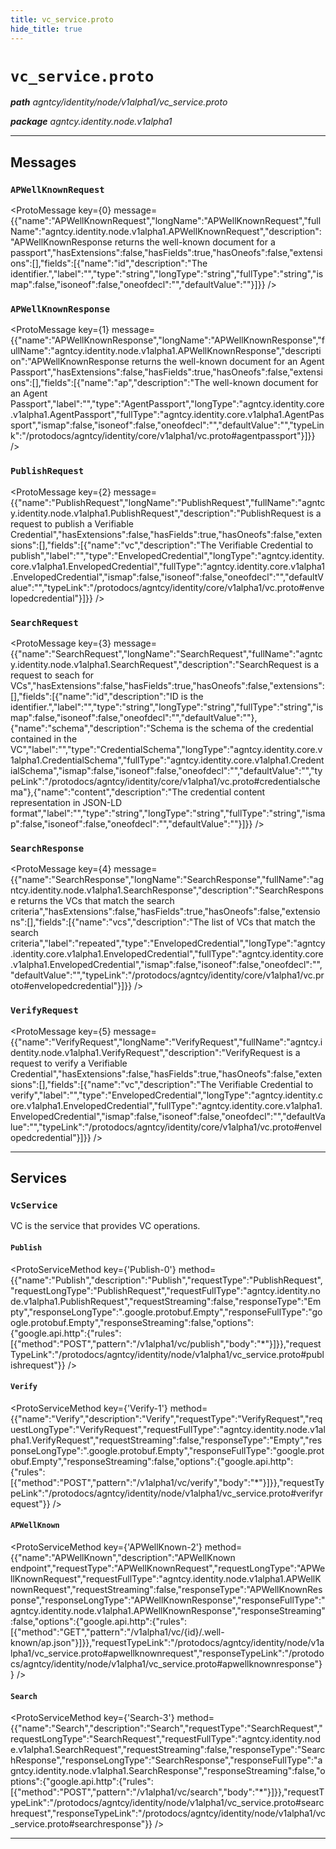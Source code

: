 ```yaml
---
title: vc_service.proto
hide_title: true
---
```



# `vc_service.proto`
_**path** agntcy/identity/node/v1alpha1/vc_service.proto_

_**package** agntcy.identity.node.v1alpha1_



---

## Messages


### `APWellKnownRequest`
<ProtoMessage key={0} message={{"name":"APWellKnownRequest","longName":"APWellKnownRequest","fullName":"agntcy.identity.node.v1alpha1.APWellKnownRequest","description":"APWellKnownResponse returns the well-known document for a passport","hasExtensions":false,"hasFields":true,"hasOneofs":false,"extensions":[],"fields":[{"name":"id","description":"The identifier.","label":"","type":"string","longType":"string","fullType":"string","ismap":false,"isoneof":false,"oneofdecl":"","defaultValue":""}]}} />


### `APWellKnownResponse`
<ProtoMessage key={1} message={{"name":"APWellKnownResponse","longName":"APWellKnownResponse","fullName":"agntcy.identity.node.v1alpha1.APWellKnownResponse","description":"APWellKnownResponse returns the well-known document for an Agent Passport","hasExtensions":false,"hasFields":true,"hasOneofs":false,"extensions":[],"fields":[{"name":"ap","description":"The well-known document for an Agent Passport","label":"","type":"AgentPassport","longType":"agntcy.identity.core.v1alpha1.AgentPassport","fullType":"agntcy.identity.core.v1alpha1.AgentPassport","ismap":false,"isoneof":false,"oneofdecl":"","defaultValue":"","typeLink":"/protodocs/agntcy/identity/core/v1alpha1/vc.proto#agentpassport"}]}} />


### `PublishRequest`
<ProtoMessage key={2} message={{"name":"PublishRequest","longName":"PublishRequest","fullName":"agntcy.identity.node.v1alpha1.PublishRequest","description":"PublishRequest is a request to publish a Verifiable Credential","hasExtensions":false,"hasFields":true,"hasOneofs":false,"extensions":[],"fields":[{"name":"vc","description":"The Verifiable Credential to publish","label":"","type":"EnvelopedCredential","longType":"agntcy.identity.core.v1alpha1.EnvelopedCredential","fullType":"agntcy.identity.core.v1alpha1.EnvelopedCredential","ismap":false,"isoneof":false,"oneofdecl":"","defaultValue":"","typeLink":"/protodocs/agntcy/identity/core/v1alpha1/vc.proto#envelopedcredential"}]}} />


### `SearchRequest`
<ProtoMessage key={3} message={{"name":"SearchRequest","longName":"SearchRequest","fullName":"agntcy.identity.node.v1alpha1.SearchRequest","description":"SearchRequest is a request to seach for VCs","hasExtensions":false,"hasFields":true,"hasOneofs":false,"extensions":[],"fields":[{"name":"id","description":"ID is the identifier.","label":"","type":"string","longType":"string","fullType":"string","ismap":false,"isoneof":false,"oneofdecl":"","defaultValue":""},{"name":"schema","description":"Schema is the schema of the credential contained in the VC","label":"","type":"CredentialSchema","longType":"agntcy.identity.core.v1alpha1.CredentialSchema","fullType":"agntcy.identity.core.v1alpha1.CredentialSchema","ismap":false,"isoneof":false,"oneofdecl":"","defaultValue":"","typeLink":"/protodocs/agntcy/identity/core/v1alpha1/vc.proto#credentialschema"},{"name":"content","description":"The credential content representation in JSON-LD format","label":"","type":"string","longType":"string","fullType":"string","ismap":false,"isoneof":false,"oneofdecl":"","defaultValue":""}]}} />


### `SearchResponse`
<ProtoMessage key={4} message={{"name":"SearchResponse","longName":"SearchResponse","fullName":"agntcy.identity.node.v1alpha1.SearchResponse","description":"SearchResponse returns the VCs that match the search criteria","hasExtensions":false,"hasFields":true,"hasOneofs":false,"extensions":[],"fields":[{"name":"vcs","description":"The list of VCs that match the search criteria","label":"repeated","type":"EnvelopedCredential","longType":"agntcy.identity.core.v1alpha1.EnvelopedCredential","fullType":"agntcy.identity.core.v1alpha1.EnvelopedCredential","ismap":false,"isoneof":false,"oneofdecl":"","defaultValue":"","typeLink":"/protodocs/agntcy/identity/core/v1alpha1/vc.proto#envelopedcredential"}]}} />


### `VerifyRequest`
<ProtoMessage key={5} message={{"name":"VerifyRequest","longName":"VerifyRequest","fullName":"agntcy.identity.node.v1alpha1.VerifyRequest","description":"VerifyRequest is a request to verify a Verifiable Credential","hasExtensions":false,"hasFields":true,"hasOneofs":false,"extensions":[],"fields":[{"name":"vc","description":"The Verifiable Credential to verify","label":"","type":"EnvelopedCredential","longType":"agntcy.identity.core.v1alpha1.EnvelopedCredential","fullType":"agntcy.identity.core.v1alpha1.EnvelopedCredential","ismap":false,"isoneof":false,"oneofdecl":"","defaultValue":"","typeLink":"/protodocs/agntcy/identity/core/v1alpha1/vc.proto#envelopedcredential"}]}} />

---
## Services


### `VcService`

VC is the service that provides VC operations.


#### `Publish`
<ProtoServiceMethod key={'Publish-0'} method={{"name":"Publish","description":"Publish","requestType":"PublishRequest","requestLongType":"PublishRequest","requestFullType":"agntcy.identity.node.v1alpha1.PublishRequest","requestStreaming":false,"responseType":"Empty","responseLongType":".google.protobuf.Empty","responseFullType":"google.protobuf.Empty","responseStreaming":false,"options":{"google.api.http":{"rules":[{"method":"POST","pattern":"/v1alpha1/vc/publish","body":"*"}]}},"requestTypeLink":"/protodocs/agntcy/identity/node/v1alpha1/vc_service.proto#publishrequest"}} />


#### `Verify`
<ProtoServiceMethod key={'Verify-1'} method={{"name":"Verify","description":"Verify","requestType":"VerifyRequest","requestLongType":"VerifyRequest","requestFullType":"agntcy.identity.node.v1alpha1.VerifyRequest","requestStreaming":false,"responseType":"Empty","responseLongType":".google.protobuf.Empty","responseFullType":"google.protobuf.Empty","responseStreaming":false,"options":{"google.api.http":{"rules":[{"method":"POST","pattern":"/v1alpha1/vc/verify","body":"*"}]}},"requestTypeLink":"/protodocs/agntcy/identity/node/v1alpha1/vc_service.proto#verifyrequest"}} />


#### `APWellKnown`
<ProtoServiceMethod key={'APWellKnown-2'} method={{"name":"APWellKnown","description":"APWellKnown endpoint","requestType":"APWellKnownRequest","requestLongType":"APWellKnownRequest","requestFullType":"agntcy.identity.node.v1alpha1.APWellKnownRequest","requestStreaming":false,"responseType":"APWellKnownResponse","responseLongType":"APWellKnownResponse","responseFullType":"agntcy.identity.node.v1alpha1.APWellKnownResponse","responseStreaming":false,"options":{"google.api.http":{"rules":[{"method":"GET","pattern":"/v1alpha1/vc/{id}/.well-known/ap.json"}]}},"requestTypeLink":"/protodocs/agntcy/identity/node/v1alpha1/vc_service.proto#apwellknownrequest","responseTypeLink":"/protodocs/agntcy/identity/node/v1alpha1/vc_service.proto#apwellknownresponse"}} />


#### `Search`
<ProtoServiceMethod key={'Search-3'} method={{"name":"Search","description":"Search","requestType":"SearchRequest","requestLongType":"SearchRequest","requestFullType":"agntcy.identity.node.v1alpha1.SearchRequest","requestStreaming":false,"responseType":"SearchResponse","responseLongType":"SearchResponse","responseFullType":"agntcy.identity.node.v1alpha1.SearchResponse","responseStreaming":false,"options":{"google.api.http":{"rules":[{"method":"POST","pattern":"/v1alpha1/vc/search","body":"*"}]}},"requestTypeLink":"/protodocs/agntcy/identity/node/v1alpha1/vc_service.proto#searchrequest","responseTypeLink":"/protodocs/agntcy/identity/node/v1alpha1/vc_service.proto#searchresponse"}} />


---


  